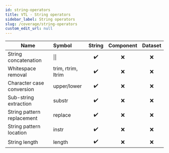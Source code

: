 ```yaml
---
id: string-operators
title: VTL - String operators
sidebar_label: String operators
slug: /coverage/string-operators
custom_edit_url: null
---
```


| Name                       | Symbol             |       String       | Component | Dataset |
| -------------------------- | :----------------- | :----------------: | :-------: | :-----: |
| String concatenation       | &#124;&#124;       | :heavy_check_mark: |    :x:    |   :x:   |
| Whitespace removal         | trim, rtrim, ltrim | :heavy_check_mark: |    :x:    |   :x:   |
| Character case conversion  | upper/lower        | :heavy_check_mark: |    :x:    |   :x:   |
| Sub-string extraction      | substr             | :heavy_check_mark: |    :x:    |   :x:   |
| String pattern replacement | replace            | :heavy_check_mark: |    :x:    |   :x:   |
| String pattern location    | instr              | :heavy_check_mark: |    :x:    |   :x:   |
| String length              | length             | :heavy_check_mark: |    :x:    |   :x:   |
